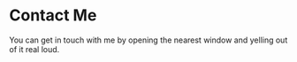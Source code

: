 # Contact Me

You can get in touch with me by opening the nearest window and yelling out of it real loud.